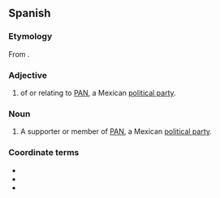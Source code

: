 ==Spanish==
{{wikipedia|National Action Party (Mexico)}}

===Etymology===
From {{suffix|PAN|ista|lang=es}}.

===Adjective===
{{es-adj}}

# of or relating to [[PAN]], a Mexican [[political party]].

===Noun===
{{es-noun|mf}}

# A supporter or member of [[PAN]], a Mexican [[political party]].

===Coordinate terms===
* {{l|es|priista|g=m-f}}
* {{l|es|perredista|g=m-f}}
* {{l|es|petista|g=m-f}}